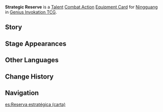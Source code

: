 {{About|the [[Genius Invokation TCG]] Equipment Card|[[Ningguang]]'s [[4th Ascension Passive]]|Strategic Reserve}}
{{Genius Invokation TCG Infobox
|title     = Strategic Reserve
|id        = 216011
|image     = Strategic Reserve Equipment Card.png
|type      = Equipment Card
|group     = Talent
|character = Ningguang
|skill     = Jade Screen
|effect    = '''Combat Action''': When your active character is '''Ningguang''', equip this card.<br />After Ningguang equips this card, immediately use '''[[Jade Screen (Character_Card_Talent)|Jade Screen]]''' once.<br />When your Ningguang, who has this card equipped, is on the field '''Jade Screen''' will cause you to deal +1 {{color|Geo DMG}}.
|matching  = 4
|element   = Geo
|source1   = Achieve victory within 6 Rounds in [[Genius Invokation TCG/Stage/Ningguang/Friendly Fracas|Friendly Fracas (Ningguang)]]
|source2   = Win with less than 2 characters defeated in [[Genius Invokation TCG/Stage/Ningguang/Friendly Fracas|Friendly Fracas (Ningguang)]]
}}
'''Strategic Reserve''' is a [[Talent Card|Talent]] [[Talent Combat Action Card|Combat Action]] [[Equipment Card]] for [[Ningguang (Character Card)|Ningguang]] in [[Genius Invokation TCG]].

==Story==
{{Description|Abundance is synonymous with confidence.|title=Ningguang: Strategic Reserve}}

==Stage Appearances==
{{Genius Invokation TCG Stage Appearances}}

==Other Languages==
{{Transclude|Strategic Reserve|Other Languages}}

==Change History==
{{Change History|3.3}}

==Navigation==
{{Genius Invokation TCG Navbox|Equipment Card}}

[[es:Reserva estratégica (carta)]]